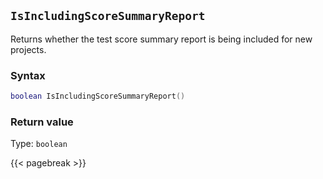 ## `IsIncludingScoreSummaryReport`

Returns whether the test score summary report is being included for new projects.

### Syntax {-}

``` .lua
boolean IsIncludingScoreSummaryReport()
```


### Return value {-}

Type: `boolean`


{{< pagebreak >}}